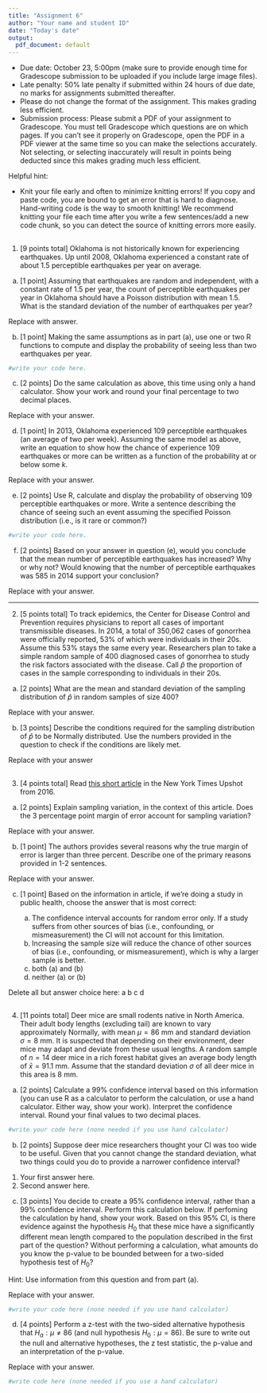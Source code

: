 ```yaml
---
title: "Assignment 6"
author: "Your name and student ID"
date: "Today's date"
output:
  pdf_document: default
---
```


* Due date: October 23, 5:00pm (make sure to provide enough time for Gradescope
submission to be uploaded if you include large image files).
* Late penalty: 50% late penalty if submitted within 24 hours of due date, no 
marks for assignments submitted thereafter.
* Please do not change the format of the assignment. This makes grading less efficient.
* Submission process: Please submit a PDF of your assignment to Gradescope. You 
must tell Gradescope which questions are on which pages. If you can't see it 
properly on Gradescope, open the PDF in a PDF viewer at the same time so you 
can make the selections accurately. Not selecting, or selecting inaccurately
will result in points being deducted since this makes grading much less efficient.

Helpful hint:

- Knit your file early and often to minimize knitting errors! If you copy and 
paste code, you are bound to get an error that is hard to diagnose. Hand-writing 
code is the way to smooth knitting! We recommend knitting your file each time 
after you write a few sentences/add a new code chunk, so you can detect the 
source of knitting errors more easily.

\newpage
--------------------------------------------------------------------------------

1. [9 points total] Oklahoma is not historically known for experiencing earthquakes. Up until 
2008, Oklahoma experienced a constant rate of about 1.5 perceptible earthquakes
per year on average.

a) [1 point] Assuming that earthquakes are random and independent, with a 
constant rate of 1.5 per year, the count of perceptible earthquakes per year in 
Oklahoma should have a Poisson distribution with mean 1.5. What is the standard 
deviation of the number of earthquakes per year?

Replace with answer.

b) [1 point] Making the same assumptions as in part (a), use one or two R functions to 
compute and display the probability of seeing less than two earthquakes per year. 

```r
#write your code here. 
```

c) [2 points] Do the same calculation as above, this time using only a hand 
calculator. Show your work and round your final percentage to two decimal places.

Replace with your answer.

d) [1 point] In 2013, Oklahoma experienced 109 perceptible earthquakes (an 
average of two per week). Assuming the same model as above, write an equation to
show how the chance of experience 109 earthquakes or more can be written as a 
function of the probability at or below some $k$. 

Replace with your answer.

e) [2 points] Use R, calculate and display the probability of observing 109 perceptible 
earthquakes or more. Write a sentence describing the chance of seeing such an 
event assuming the specified Poisson distribution (i.e., is it rare or common?)

```r
#write your code here. 
```

f) [2 points] Based on your answer in question (e), would you conclude that the 
mean number of perceptible earthquakes has increased? Why or why not? Would 
knowing that the number of perceptible earthquakes was 585 in 2014 support your 
conclusion?

Replace with your answer.

\newpage

--------------------------------------------------------------------------------

2. [5 points total] To track epidemics, the Center for Disease Control and Prevention requires 
physicians to report all cases of important transmissible diseases. In 2014,
a total of 350,062 cases of gonorrhea were officially reported, 53% of which 
were individuals in their 20s. Assume this 53% stays the same every year.
Researchers plan to take a simple random sample of 400 diagnosed cases of 
gonorrhea to study the risk factors associated with the disease. Call $\hat{p}$
the proportion of cases in the sample corresponding to individuals in their 20s. 

a) [2 points] What are the mean and standard deviation of the sampling 
distribution of $\hat{p}$ in random samples of size 400?

Replace with your answer.

b) [3 points] Describe the conditions required for the sampling distribution of $\hat{p}$ 
to be Normally distributed. Use the numbers provided in the question to check if
the conditions are likely met. 

Replace with your answer

\newpage
--------------------------------------------------------------------------------

3. [4 points total] Read [this short article](https://www.nytimes.com/2016/10/06/upshot/when-you-hear-the-margin-of-error-is-plus-or-minus-3-percent-think-7-instead.html)
in the New York Times Upshot from 2016.

a) [2 points] Explain sampling variation, in the context of this article. Does the
3 percentage point margin of error account for sampling variation?

Replace with your answer.

b) [1 point] The authors provides several reasons why the true margin of error is 
larger than three percent. Describe one of the primary reasons provided in 1-2 
sentences.

Replace with your answer.

c) [1 point] Based on the information in article, if we're doing a study in public
health, choose the answer that is most correct:

    (a) The confidence interval accounts for random error only. If a study suffers
    from other sources of bias (i.e., confounding, or mismeasurement) the CI will
    not account for this limitation.
    (b) Increasing the sample size will reduce the chance of other sources of bias
    (i.e., confounding, or mismeasurement), which is why a larger sample is better.
    (c) both (a) and (b)
    (d) neither (a) or (b)

Delete all but answer choice here: a  b  c  d

\newpage
--------------------------------------------------------------------------------

4. [11 points total] Deer mice are small rodents native in North America. Their adult body lengths
(excluding tail) are known to vary approximately Normally, with mean $\mu=86$ mm
and standard deviation $\sigma=8$ mm. It is suspected that depending on their 
environment, deer mice may adapt and deviate from these usual lengths. A random 
sample of $n=14$ deer mice in a rich forest habitat gives an average body length 
of $\bar{x}=91.1$ mm. Assume that the standard deviation $\sigma$ of all deer 
mice in this area is 8 mm. 

a) [2 points] Calculate a 99% confidence interval based on this information (you can use R 
as a calculator to perform the calculation, or use a hand calculator. Either way,
show your work). Interpret the confidence interval. Round your final values to 
two decimal places.

```r
#write your code here (none needed if you use hand calculator)
```

b) [2 points] Suppose deer mice researchers thought your CI was too wide to be 
useful. Given that you cannot change the standard deviation, what two things 
could you do to provide a narrower confidence interval? 

1. Your first answer here.
2. Second answer here.

c) [3 points] You decide to create a 95% confidence interval, rather than a 99% 
confidence interval. Perform this calculation below. If perfoming the calculation by hand, 
show your work. Based on this 95% CI, is there evidence against the hypothesis 
$H_0$ that these mice have a significantly different mean length compared to the 
population described in the first part of the question? 
Without performing a calculation, what amounts do you know the p-value to be bounded 
between for a two-sided hypothesis test of $H_0$? 

Hint: 
Use information from this question and from part (a).

Replace with your answer.

```r
#write your code here (none needed if you use hand calculator)
```

d) [4 points] Perform a z-test with the two-sided alternative hypothesis that 
$H_a: \mu \neq 86$ (and null hypothesis $H_0: \mu = 86$). Be sure to write out 
the null and alternative hypotheses, the z test statistic, the p-value and an
interpretation of the p-value.

Replace with your answer.

```r
#write code here (none needed if you use a hand calculator)
```
